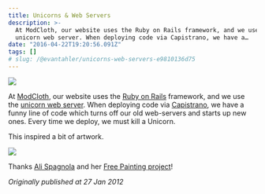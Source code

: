```yaml
---
title: Unicorns & Web Servers
description: >-
  At ModCloth, our website uses the Ruby on Rails framework, and we use the
  unicorn web server. When deploying code via Capistrano, we have a…
date: "2016-04-22T19:20:56.091Z"
tags: []
# slug: /@evantahler/unicorns-web-servers-e9810136d75
---
```


![](/images/medium-export/1__UQMJrkiUtHbA2W__e3__HSYg.jpeg)

At [ModCloth](http://www.modcloth.com/), our website uses the [Ruby on Rails](http://rubyonrails.org/) framework, and we use the [unicorn web server](http://unicorn.bogomips.org/). When deploying code via [Capistrano](http://capify.org), we have a funny line of code which turns off our old web-servers and starts up new ones. Every time we deploy, we must kill a Unicorn.

This inspired a bit of artwork.

![](/images/medium-export/1__tOIT5iVAI0So8ruY5Z0xYg.jpeg)

Thanks [Ali Spagnola](http://alispagnola.com/) and her [Free Painting project](http://www.alispagnola.com/Free/)!

_Originally published at 27 Jan 2012_
